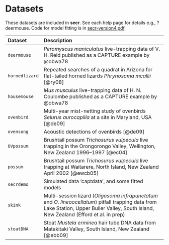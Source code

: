 # Datasets {#Datasets}

These datasets are included in **secr**. See each help page for details e.g., ?deermouse. Code for model fitting is in [secr-version4.pdf](https://www.otago.ac.nz/density/pdfs/secr-version4.pdf).

| Dataset | Description |
 |:------------|:-----------------------------------------------------------|
 |`deermouse` |*Peromyscus maniculatus* live-trapping data of V. H. Reid published as a CAPTURE example by @obwa78 |
 | `hornedlizard`	 | Repeated searches of a quadrat in Arizona for flat-tailed horned lizards *Phrynosoma mcallii* [@ry08] |
 | `housemouse` | *Mus musculus* live-trapping data of H. N. Coulombe published as a CAPTURE example by @obwa78 |
 | `ovenbird` | Multi-year mist-netting study of ovenbirds *Seiurus aurocapilla* at a site in Maryland, USA [@de09]|
 | `ovensong` | Acoustic detections of ovenbirds [@de09] |
 | `OVpossum` | Brushtail possum *Trichosurus vulpecula* live trapping in the Orongorongo Valley, Wellington, New Zealand 1996--1997 [@ec04] |
 | `possum` | Brushtail possum *Trichosurus vulpecula* live trapping at Waitarere, North Island, New Zealand April 2002 [@ewcb05] |
 | `secrdemo` | Simulated data 'captdata', and some fitted models |
 | `skink` | Multi-session lizard (*Oligosoma infrapunctatum* and *O. lineoocellatum*) pitfall trapping data from Lake Station, Upper Buller Valley, South Island, New Zealand (Efford et al. in prep) | 
 | `stoatDNA` | Stoat *Mustela erminea* hair tube DNA data from Matakitaki Valley, South Island, New Zealand [@ebb09] |
 
 